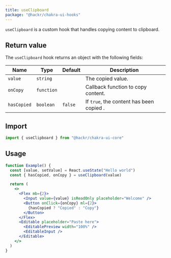 ```yaml
---
title: useClipboard
package: "@hackr/chakra-ui-hooks"
---
```


`useClipboard` is a custom hook that handles copying content to clipboard.

## Return value

The `useClipboard` hook returns an object with the following fields:

| Name        | Type       | Default | Description                              |
| ----------- | ---------- | ------- | ---------------------------------------- |
| `value`     | `string`   |         | The copied value.                        |
| `onCopy`    | `function` |         | Callback function to copy content.       |
| `hasCopied` | `boolean`  | `false` | If `true`, the content has been copied . |

## Import

```js
import { useClipboard } from "@hackr/chakra-ui-core"
```

## Usage

```jsx
function Example() {
  const [value, setValue] = React.useState("Hello world")
  const { hasCopied, onCopy } = useClipboard(value)

  return (
    <>
      <Flex mb={2}>
        <Input value={value} isReadOnly placeholder="Welcome" />
        <Button onClick={onCopy} ml={2}>
          {hasCopied ? "Copied" : "Copy"}
        </Button>
      </Flex>
      <Editable placeholder="Paste here">
        <EditablePreview width="100%" />
        <EditableInput />
      </Editable>
    </>
  )
}
```
